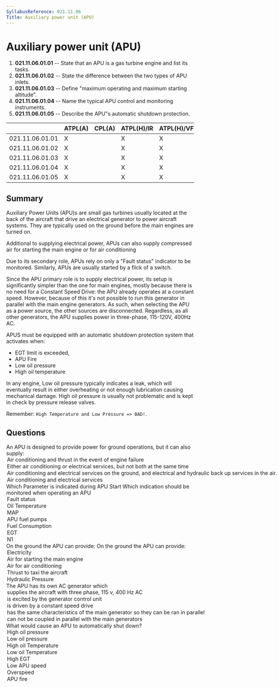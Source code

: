 ```yaml
---
SyllabusReference: 021.11.06
Title: Auxiliary power unit (APU)
---
```


# Auxiliary power unit (APU)

1. **021.11.06.01.01** -- State that an APU is a gas turbine engine and list its tasks.
2. **021.11.06.01.02** -- State the difference between the two types of APU inlets.
3. **021.11.06.01.03** -- Define "maximum operating and maximum starting altitude".
4. **021.11.06.01.04** -- Name the typical APU control and monitoring instruments.
5. **021.11.06.01.05** -- Describe the APU"s automatic shutdown protection.

|  | ATPL(A) | CPL(A) | ATPL(H)/IR | ATPL(H)/VFR | CPL(H) | IR | CBIR(A) |
| --- | --- | --- | --- | --- | --- | --- | --- |
| 021.11.06.01.01 | X |  | X | X |  |  |  |
| 021.11.06.01.02 | X |  | X | X |  |  |  |
| 021.11.06.01.03 | X |  | X | X |  |  |  |
| 021.11.06.01.04 | X |  | X | X |  |  |  |
| 021.11.06.01.05 | X |  | X | X |  |  |  |

## Summary

Auxiliary Power Units (APU)s are small gas turbines usually located at the back of the aircraft that drive an electrical generator to power aircraft systems. They are typically used on the ground before the main engines are turned on.

Additional to supplying electrical power, APUs can also supply compressed air for starting the main engine or for air conditioning

Due to its secondary role, APUs rely on only a "Fault status" indicator to be monitored. Similarly, APUs are usually started by a flick of a switch.

Since the APU primary role is to supply electrical power, its setup is significantly simpler than the one for main engines, mostly because there is no need for a Constant Speed Drive: the APU already operates at a constant speed. However, because of this it's not possible to run this generator in parallel with the main engine generators. As such, when selecting the APU as a power source, the other sources are disconnected. Regardless, as all other generators, the APU supplies power in three-phase, 115-120V, 400Hz AC.

APUS must be equipped with an automatic shutdown protection system that activates when:

- EGT limit is exceeded,
- APU Fire
- Low oil pressure
- High oil temperature

In any engine, Low oil pressure typically indicates a leak, which will eventually result in either overheating or not enough lubrication causing mechanical damage. High oil pressure is usually not problematic and is kept in check by pressure release valves.

Remember: `High Temperature and Low Pressure => BAD!`.

## Questions

<Question variant="correct" id="e4z5COhd" lo="021.11.06.01.01">
  <Text variant="oneCorrect">
    An APU is designed to provide power for ground operations, but it can also
    supply:
  </Text>
  <Option id="e4z5COhd-1" why="The APU cannot supply thrust">
    Air conditioning and thrust in the event of engine failure
  </Option>
  <Option id="e4z5COhd-2">
    Either air conditioning or electrical services, but not both at the same
    time
  </Option>
  <Option
    id="e4z5COhd-3"
    why="the APU never provides hydraulic power directly."
  >
    Air conditioning and electrical services on the ground, and electrical and
    hydraulic back up services in the air.
  </Option>
  <Option id="e4z5COhd-4" correct>
    Air conditioning and electrical services
  </Option>
</Question>

<Question variant="correct" id="lnPzcuS6" lo="021.11.06.01.04">
  <Text variant="oneCorrect">
    Which Parameter is indicated during APU Start
  </Text>
  <Text variant="oneCorrect">
    Which indication should be monitored when operating an APU
  </Text>
  <Option id="lnPzcuS6-1" correct>
    Fault status
  </Option>
  <Option id="lnPzcuS6-2">Oil Temperature</Option>
  <Option id="lnPzcuS6-3">MAP</Option>
  <Option id="lnPzcuS6-4">APU fuel pumps</Option>
  <Option id="lnPzcuS6-5">Fuel Consumption</Option>
  <Option id="lnPzcuS6-6">EGT</Option>
  <Option id="lnPzcuS6-7">N1</Option>
</Question>

<Question variant="correct" id="EHaAjkYi" lo="021.11.06.01.01">
  <Text variant="multipleCorrect" select={6}>
    On the ground the APU can provide:
  </Text>
  <Text variant="oneTwo">On the ground the APU can provide:</Text>
  <Option correct id="EHaAjkYi-1">
    Electricity
  </Option>
  <Option correct id="EHaAjkYi-2">
    Air for starting the main engine
  </Option>
  <Option correct id="EHaAjkYi-4">
    Air for air conditioning
  </Option>
  <Option correct id="EHaAjkYi-5">
    Thrust to taxi the aircraft
  </Option>
  <Option id="EHaAjkYi-3">Hydraulic Pressure</Option>
</Question>

<Question variant="correct" id="16cQGeLM" lo="021.11.06.01.01">
  <Text variant="oneCorrect">The APU has its own AC generator which</Text>
  <Option id="16cQGeLM-1" correct>
    supplies the aircraft with three phase, 115 v, 400 Hz AC
  </Option>
  <Option id="16cQGeLM-2">is excited by the generator control unit</Option>
  <Option
    id="16cQGeLM-3"
    why="The APU already operates at a constant speed, so there is no need for a CSD"
  >
    is driven by a constant speed drive
  </Option>
  <Option
    id="16cQGeLM-4"
    why="it is usually not possible to run the APU in parallel with the main generator"
  >
    has the same characteristics of the main generator so they can be ran in
    parallel
  </Option>
  <Option id="16cQGeLM-5" correct>
    can not be coupled in parallel with the main generators
  </Option>
</Question>

<Question variant="correct" id="eYLl1QFi" lo="021.11.06.01.05">
  <Text variant="multipleCorrect" select={6}>
    What would cause an APU to automatically shut down?
  </Text>
  <Option
    id="eYLl1QFi-1"
    why="High oil pressure is prevented by pressure relief valves."
  >
    High oil pressure
  </Option>
  <Option
    correct
    id="eYLl1QFi-2"
    why="Most likely indicates a leak in the oil system, which will lead to damage, or even fire. Remember: High oil Temperature, and Low oil Pressure = Bad"
  >
    Low oil pressure
  </Option>
  <Option
    correct
    id="eYLl1QFi-3"
    why="Remember: High oil Temperature, and Low oil Pressure = Bad"
  >
    High oil Temperature
  </Option>
  <Option
    correct
    id="eYLl1QFi-4"
    why="Low oil temperature is usually not cause for concern. Remember: High oil Temperature, and Low oil Pressure = Bad"
  >
    Low oil Temperature
  </Option>
  <Option
    correct
    id="eYLl1QFi-5"
    why="Indicates over heating, which can lead to damage, or fire"
  >
    High EGT
  </Option>
  <Option id="eYLl1QFi-6" why="Overspeed can cause fatal damage to the APU">
    Low APU speed
  </Option>
  <Option
    correct
    id="eYLl1QFi-7"
    why="Overspeed can cause fatal damage to the APU"
  >
    Overspeed
  </Option>
  <Option
    correct
    id="eYLl1QFi-8"
    why="In general having your aircraft on fire is considered a bad idea"
  >
    APU fire
  </Option>
</Question>

